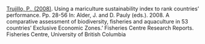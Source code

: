 
[Trujillo, P., (2008)](http://www.seaaroundus.org/doc/publications/books-and-reports/2008/Alder-and-Pauly-comparative-assessment-of-biodiversity-fisheries-and-aquaculture-53-countries-EEZ.pdf). Using a mariculture sustainability index to rank countries’ performance. Pp. 28-56 In: Alder, J. and D. Pauly (eds.). 2008.  A comparative assessment of biodiversity, fisheries and aquaculture in 53 countries’ Exclusive Economic Zones.’ Fisheries Centre Research Reports. Fisheries Centre, University of British Columbia